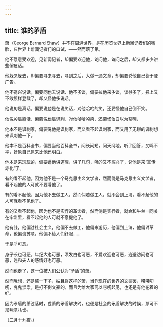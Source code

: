 ```yaml
---
---
---
```

title: 谁的矛盾
---



萧（George Bernard Shaw）并不在周游世界，是在历览世界上新闻记者们的嘴脸，应世界上新闻记者们的口试，——然而落了第。

他不愿意受欢迎，见新闻记者，却偏要欢迎他，访问他，访问之后，却又都多少讲些俏皮话。

他躲来躲去，却偏要寻来寻去，寻到之后，大做一通文章，却偏要说他自己善于登广告。

他不高兴说话，偏要同他去说话，他不多谈，偏要拉他来多谈，谈得多了，报上又不敢照样登载了，却又怪他多说话。

他说的是真话，偏要说他是在说笑话，对他哈哈的笑，还要怪他自己倒不笑。

他说的是直话，偏要说他是讽刺，对他哈哈的笑，还要怪他自以为聪明。

他本不是讽刺家，偏要说他是讽刺家，而又看不起讽刺家，而又用了无聊的讽刺想来讽刺他一下。

他本不是百科全书，偏要当他百科全书，问长问短，问天问地，听了回答，又鸣不平，好象自己原来比他还明白。

他本是来玩玩的，偏要逼他讲道理，讲了几句，听的又不高兴了，说他是来“宣传赤化”了。

有的看不起他，因为他不是一个马克思主义文学者，然而倘是马克思主义文学者，看不起他的人可就不要看他了。

有的看不起他，因为他不去做工人，然而倘若做工人，就不会到上海，看不起他的人可就看不见他了。

有的又看不起他，因为他不是实行的革命者，然而倘是实行者，就会和牛兰一同关在牢监里，看不起他的人可就不愿提他了。

他有钱，他偏讲社会主义，他偏不去做工，他偏来游历，他偏到上海，他偏讲革命，他偏谈苏联，他偏不给人们舒服……

于是乎可恶。

身子长也可恶，年纪大也可恶，须发白也可恶，不爱欢迎也可恶，逃避访问也可恶，连和夫人的感情好也可恶。

然而他走了，这一位被人们公认为“矛盾”的萧。

然而我想，还是熬一下子，姑且将这样的萧，当作现在的世界的文豪罢，唠唠叨叨，鬼鬼祟祟，是打不倒文豪的。而且为给大家可以唠叨起见，也还是有他在着的好。

因为矛盾的萧没落时，或萧的矛盾解决时，也便是社会的矛盾解决的时候，那可不是玩意儿也。

（二月十九夜。）